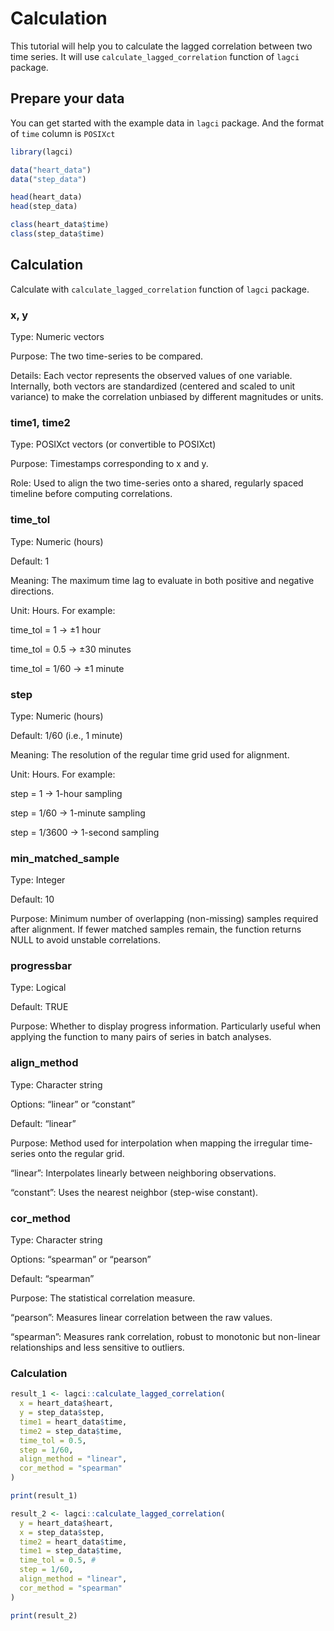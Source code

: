 # Calculation

This tutorial will help you to calculate the lagged correlation between two time series. It will use `calculate_lagged_correlation` function of `lagci` package.

## Prepare your data

You can get started with the example data in `lagci` package. And the format of `time` column is `POSIXct`

```r
library(lagci)

data("heart_data")
data("step_data")

head(heart_data)
head(step_data)

class(heart_data$time)
class(step_data$time)
```

## Calculation

Calculate with `calculate_lagged_correlation` function of `lagci` package. 

### x, y

Type: Numeric vectors

Purpose: The two time-series to be compared.

Details: Each vector represents the observed values of one variable. Internally, both vectors are standardized (centered and scaled to unit variance) to make the correlation unbiased by different magnitudes or units.

### time1, time2

Type: POSIXct vectors (or convertible to POSIXct)

Purpose: Timestamps corresponding to x and y.

Role: Used to align the two time-series onto a shared, regularly spaced timeline before computing correlations.

### time_tol

Type: Numeric (hours)

Default: 1

Meaning: The maximum time lag to evaluate in both positive and negative directions.

Unit: Hours. For example:

time_tol = 1 → ±1 hour

time_tol = 0.5 → ±30 minutes

time_tol = 1/60 → ±1 minute

### step

Type: Numeric (hours)

Default: 1/60 (i.e., 1 minute)

Meaning: The resolution of the regular time grid used for alignment.

Unit: Hours. For example:

step = 1 → 1-hour sampling

step = 1/60 → 1-minute sampling

step = 1/3600 → 1-second sampling

### min_matched_sample

Type: Integer

Default: 10

Purpose: Minimum number of overlapping (non-missing) samples required after alignment. If fewer matched samples remain, the function returns NULL to avoid unstable correlations.

### progressbar

Type: Logical

Default: TRUE

Purpose: Whether to display progress information. Particularly useful when applying the function to many pairs of series in batch analyses.

### align_method

Type: Character string

Options: "linear" or "constant"

Default: "linear"

Purpose: Method used for interpolation when mapping the irregular time-series onto the regular grid.

"linear": Interpolates linearly between neighboring observations.

"constant": Uses the nearest neighbor (step-wise constant).

### cor_method

Type: Character string

Options: "spearman" or "pearson"

Default: "spearman"

Purpose: The statistical correlation measure.

"pearson": Measures linear correlation between the raw values.

"spearman": Measures rank correlation, robust to monotonic but non-linear relationships and less sensitive to outliers.

### Calculation

```r
result_1 <- lagci::calculate_lagged_correlation(
  x = heart_data$heart,
  y = step_data$step,
  time1 = heart_data$time,
  time2 = step_data$time,
  time_tol = 0.5,
  step = 1/60,
  align_method = "linear",
  cor_method = "spearman"
)

print(result_1)
```

```r
result_2 <- lagci::calculate_lagged_correlation(
  y = heart_data$heart,
  x = step_data$step,
  time2 = heart_data$time,
  time1 = step_data$time,
  time_tol = 0.5, # 
  step = 1/60,
  align_method = "linear",
  cor_method = "spearman"
)

print(result_2)
```

